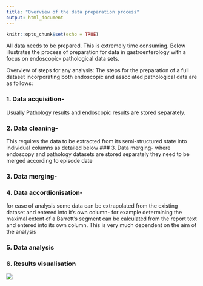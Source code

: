 ```yaml
---
title: "Overview of the data preparation process"
output: html_document
---
```


```r
knitr::opts_chunk$set(echo = TRUE)
```

All data needs to be prepared. This is extremely time consuming. Below illustrates the process of preparation for data in gastroenterology with a focus on endoscopic- pathological data sets.

Overview of steps for any analysis:
The steps for the preparation of a full dataset incorporating both endoscopic and associated pathological data are as follows: 


### 1. Data acquisition- 

Usually Pathology results and endoscopic results are stored separately. 

### 2. Data cleaning- 

This requires the data to be extracted from its semi-structured state into individual columns as detailed below ### 3. Data merging- where endoscopy and pathology datasets are stored separately they need to be merged according to episode date 

### 3. Data merging- 

### 4. Data accordionisation- 

for ease of analysis some data can be extrapolated from the existing dataset and entered into it’s own column- for example determining the maximal extent of a Barrett’s segment can be calculated from the report text and entered into its own column. This is very much dependent on the aim of the analysis 

### 5. Data analysis

### 6. Results visualisation


![](figures/DataPrepOverview.png)


